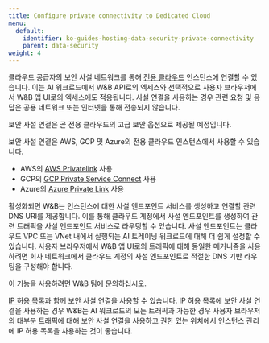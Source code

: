 ```yaml
---
title: Configure private connectivity to Dedicated Cloud
menu:
  default:
    identifier: ko-guides-hosting-data-security-private-connectivity
    parent: data-security
weight: 4
---
```


클라우드 공급자의 보안 사설 네트워크를 통해 [전용 클라우드](/ko/guides/hosting/hosting-options/dedicated_cloud/) 인스턴스에 연결할 수 있습니다. 이는 AI 워크로드에서 W&B API로의 엑세스와 선택적으로 사용자 브라우저에서 W&B 앱 UI로의 엑세스에도 적용됩니다. 사설 연결을 사용하는 경우 관련 요청 및 응답은 공용 네트워크 또는 인터넷을 통해 전송되지 않습니다.

<Note>
보안 사설 연결은 곧 전용 클라우드의 고급 보안 옵션으로 제공될 예정입니다.
</Note>

보안 사설 연결은 AWS, GCP 및 Azure의 전용 클라우드 인스턴스에서 사용할 수 있습니다.

* AWS의 [AWS Privatelink](https://aws.amazon.com/privatelink/) 사용
* GCP의 [GCP Private Service Connect](https://cloud.google.com/vpc/docs/private-service-connect) 사용
* Azure의 [Azure Private Link](https://azure.microsoft.com/products/private-link) 사용

활성화되면 W&B는 인스턴스에 대한 사설 엔드포인트 서비스를 생성하고 연결할 관련 DNS URI를 제공합니다. 이를 통해 클라우드 계정에서 사설 엔드포인트를 생성하여 관련 트래픽을 사설 엔드포인트 서비스로 라우팅할 수 있습니다. 사설 엔드포인트는 클라우드 VPC 또는 VNet 내에서 실행되는 AI 트레이닝 워크로드에 대해 더 쉽게 설정할 수 있습니다. 사용자 브라우저에서 W&B 앱 UI로의 트래픽에 대해 동일한 메커니즘을 사용하려면 회사 네트워크에서 클라우드 계정의 사설 엔드포인트로 적절한 DNS 기반 라우팅을 구성해야 합니다.

<Note>
이 기능을 사용하려면 W&B 팀에 문의하십시오.
</Note>

[IP 허용 목록](/ko/guides/hosting/data-security/ip-allowlisting/)과 함께 보안 사설 연결을 사용할 수 있습니다. IP 허용 목록에 보안 사설 연결을 사용하는 경우 W&B는 AI 워크로드의 모든 트래픽과 가능한 경우 사용자 브라우저의 대부분 트래픽에 대해 보안 사설 연결을 사용하고 권한 있는 위치에서 인스턴스 관리에 IP 허용 목록을 사용하는 것이 좋습니다.
